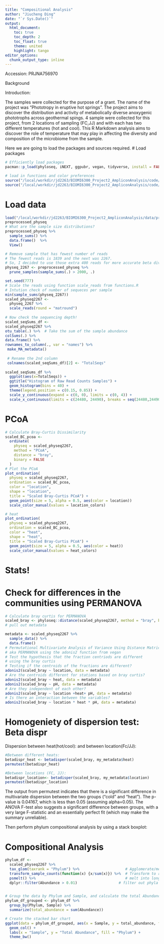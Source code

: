 ```yaml
---
title: "Compositional Analysis"
author: "Jiucheng Ding"
date: "`r Sys.Date()`"
output: 
  html_document:
    toc: true
    toc_depth: 2
    toc_float: true
    theme: united
    highlight: tango
editor_options: 
  chunk_output_type: inline
---
```


Accession: PRJNA756970

Background




Introduction:

The samples were collected for the purpose of a grant. The name of the project was "Phototropy in eruptive hot springs". The project aims to discover the distribution and activity of metabolically diverse anoxygenic phototrophs across geothermal spings. 4 sample were collected for this project, from 2 locations of sampling (FC,JJ) and with each has two different temperatures (hot and cool). 
This R Markdown analysis aims to discover the role of temperature that may play in affecting the diversity and composition of the microbiome from the sample. 






Here we are going to load the packages and sources required. \# Load packages

```r
# Efficiently load packages 
pacman::p_load(phyloseq, iNEXT, ggpubr, vegan, tidyverse, install = FALSE)

# load in functions and color preferences
source("/local/workdir/jd2263/BIOMI6300_Project2_AmpliconAnalysis/code/functions.R")
source("/local/workdir/jd2263/BIOMI6300_Project2_AmpliconAnalysis/code/colors_and_shapes.R")
```

# Load data

```r
load("/local/workdir/jd2263/BIOMI6300_Project2_AmpliconAnalysis/data/preprocessed_physeq.RData")
preprocessed_physeq
# What are the sample size distributions?
preprocessed_physeq %>%
  sample_sums() %>%
  data.frame()  %>%
  View()

# Remove sample that has fewest number of reads
# The fewest reads is 1839 and the next was 2267.
# So, I decided to use those extra 400 reads for more accurate beta div analysis
physeq_2267 <- preprocessed_physeq %>%
  prune_samples(sample_sums(.) > 2000, .)
```

```r
set.seed(777) 
# Scale the reads using function scale_reads from functions.R 
# Intution check of number of sequeces per sample
min(sample_sums(physeq_2267))
scaled_physeq2267 <-  
  physeq_2267 %>%
  scale_reads(round = "matround")
  
# Now check the sequencing depth! 
scaled_seqSums_df <-   
scaled_physeq2267 %>%  
otu_table(.) %>%  # Take the sum of the sample abundance   
colSums(.) %>%  
data.frame() %>%  
rownames_to_column(., var = "names") %>% 
 make_MA_metadata()
 
 # Rename the 2nd column 
 colnames(scaled_seqSums_df)[2] <- "TotalSeqs"   
 
scaled_seqSums_df %>%  
  ggplot(aes(x=TotalSeqs)) +
  ggtitle("Histogram of Raw Read Counts Samples") +  
  geom_histogram(bins = 40) + 
  theme(legend.position = c(0.15, 0.85)) +   
  scale_y_continuous(expand = c(0, 0), limits = c(0, 4)) +   
  scale_x_continuous(limits = c(24480, 24490), breaks = seq(24480,24490,5))

```

# PCoA

```r
# Calculate Bray-Curtis Dissimilarity 
scaled_BC_pcoa <- 
  ordinate(
    physeq = scaled_physeq2267,
    method = "PCoA",
    distance = "bray", 
    binary = FALSE
  )
# Plot the PCoA 
plot_ordination(
  physeq = scaled_physeq2267,
  ordination = scaled_BC_pcoa,
  color = "location",
  shape = "location", 
  title = "Scaled Bray-Curtis PCoA") + 
  geom_point(size = 5, alpha = 0.5, aes(color = location)) 
  scale_color_manual(values = location_colors)

# heat 
plot_ordination(
  physeq = scaled_physeq2267,
  ordination = scaled_BC_pcoa,
  color = "heat",
  shape = "heat", 
  title = "Scaled Bray-Curtis PCoA") + 
  geom_point(size = 5, alpha = 0.5, aes(color = heat))  
  scale_color_manual(values = heat_colors)

```

# Stats!

# Check for differences in the communities using PERMANOVA

```r
# Calculate bray curtis for PERMANOVA
scaled_bray <- phyloseq::distance(scaled_physeq2267, method = "bray", binary = FALSE)
# pull out metadata 

metadata <- scaled_physeq2267 %>%
  sample_data() %>%
  data.frame()
# Permutational Multivariate Analysis of Variance Using Distance Matrices
# aka PERMANOVA using the adonis2 function from vegan 
# Test the hypothesis that the fraction centriods are different 
# using the bray curtis 
# Testing if the centroids of the fractions are different? 
adonis2(scaled_bray ~ location, data = metadata)
# Are the centroids different for stations based on bray curtis?
adonis2(scaled_bray ~ heat, data = metadata)
adonis2(scaled_bray ~ pH, data = metadata)
# Are they independent of each other?
adonis2(scaled_bray ~ location +heat+ pH, data = metadata)
# Is there an interaction between the variables? 
adonis2(scaled_bray ~ location * heat * pH, data = metadata)
```

# Homogeniety of dispersion test: Beta dispr

Dispersion between heat(hot/cool): and between location(Fc/JJ):

```r
#Between different heats:
betadispr_heat <- betadisper(scaled_bray, my_metadata$heat)
permutest(betadispr_heat)

#Between locations (FC, JJ):
betadispr_location<- betadisper(scaled_bray, my_metadata$location)
permutest(betadispr_location)


```

The output from permutest indicates that there is a significant difference in multivariate dispersion between the two groups ("cold" and "heat"). The p-value is 0.04167, which is less than 0.05 (assuming alpha=0.05). The ANOVA F-test also suggests a significant difference between groups, with a very large F-statistic and an essentially perfect fit (which may make the summary unreliable).

Then perform phylum compositional analysis by using a stack boxplot:

# Compositional Analysis

``` r
phylum_df <- 
  scaled_physeq2267 %>%
  tax_glom(taxrank = "Phylum") %>%                     # Agglomerate/merge counts by phylum 
  transform_sample_counts(function(x) {x/sum(x)}) %>%  # Transform to relative abundances
  psmelt() %>%                                         # melt into long format data frame 
  dplyr::filter(Abundance > 0.01)                   # filter out phyla that are > 1% abundant 
  

# Group the data by Phylum and Sample, and calculate the total Abundance for each group
phylum_df_grouped <- phylum_df %>%
  group_by(Phylum, Sample) %>%
  summarize(total_abundance = sum(Abundance))

# Create the stacked bar chart
ggplot(data = phylum_df_grouped, aes(x = Sample, y = total_abundance, fill = Phylum)) +
  geom_col() +
  labs(x = "Sample", y = "Total Abundance", fill = "Phylum") +
  theme_bw()
```
